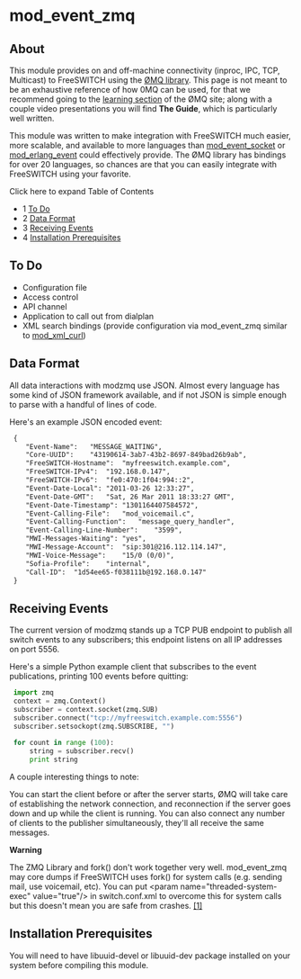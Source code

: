 
# mod_event_zmq 

 

## About

This module provides on and off-machine connectivity (inproc, IPC, TCP, Multicast) to FreeSWITCH using the [ØMQ library](http://www.zeromq.org/). This page is not meant to be an exhaustive reference of how 0MQ can be used, for that we recommend going to the [learning section](http://www.zeromq.org/intro:read-the-manual) of the ØMQ site; along with a couple video presentations you will find **The Guide**, which is particularly well written.

This module was written to make integration with FreeSWITCH much easier, more scalable, and available to more languages than [mod\_event\_socket](mod_event_socket_1048924.mdx#11-acl) or [mod\_erlang\_event](mod_erlang_event_1048926.mdx#api-) could effectively provide. The ØMQ library has bindings for over 20 languages, so chances are that you can easily integrate with FreeSWITCH using your favorite.

Click here to expand Table of Contents

* 1 [To Do](#to-do)
* 2 [Data Format](#data-format)
* 3 [Receiving Events](#receiving-events)
* 4 [Installation Prerequisites](#installation-prerequisites)

## To Do

* Configuration file
* Access control
* API channel
* Application to call out from dialplan
* XML search bindings (provide configuration via mod\_event\_zmq similar to [mod\_xml\_curl](./mod_xml_curl_1049001.mdx))

## Data Format

All data interactions with modzmq use JSON. Almost every language has some kind of JSON framework available, and if not JSON is simple enough to parse with a handful of lines of code.

Here's an example JSON encoded event:

```xml
 {
 	"Event-Name":	"MESSAGE_WAITING",
 	"Core-UUID":	"43190614-3ab7-43b2-8697-849bad26b9ab",
 	"FreeSWITCH-Hostname":	"myfreeswitch.example.com",
 	"FreeSWITCH-IPv4":	"192.168.0.147",
 	"FreeSWITCH-IPv6":	"fe0:470:1f04:994::2",
 	"Event-Date-Local":	"2011-03-26 12:33:27",
 	"Event-Date-GMT":	"Sat, 26 Mar 2011 18:33:27 GMT",
 	"Event-Date-Timestamp":	"1301164407584572",
 	"Event-Calling-File":	"mod_voicemail.c",
 	"Event-Calling-Function":	"message_query_handler",
 	"Event-Calling-Line-Number":	"3599",
 	"MWI-Messages-Waiting":	"yes",
 	"MWI-Message-Account":	"sip:301@216.112.114.147",
 	"MWI-Voice-Message":	"15/0 (0/0)",
 	"Sofia-Profile":	"internal",
 	"Call-ID":	"1d54ee65-f038111b@192.168.0.147"
 }
```

## Receiving Events

The current version of modzmq stands up a TCP PUB endpoint to publish all switch events to any subscribers; this endpoint listens on all IP addresses on port 5556.

Here's a simple Python example client that subscribes to the event publications, printing 100 events before quitting:

```py
 import zmq
 context = zmq.Context()
 subscriber = context.socket(zmq.SUB)
 subscriber.connect("tcp://myfreeswitch.example.com:5556")
 subscriber.setsockopt(zmq.SUBSCRIBE, "")
 
 for count in range (100):
     string = subscriber.recv()
     print string
```

A couple interesting things to note:

You can start the client before or after the server starts, ØMQ will take care of establishing the network connection, and reconnection if the server goes down and up while the client is running. You can also connect any number of clients to the publisher simultaneously, they'll all receive the same messages.

**Warning**

The ZMQ Library and fork() don't work together very well. mod\_event\_zmq may core dumps if FreeSWITCH uses fork() for system calls (e.g. sending mail, use voicemail, etc). You can put \<param name="threaded-system-exec" value="true"/> in switch.conf.xml to overcome this for system calls but this doesn't mean you are safe from crashes. [\[1\]](http://marc.info/?l=freeswitch-dev&m=135084884902442)

## Installation Prerequisites

You will need to have libuuid-devel or libuuid-dev package installed on your system before compiling this module.


